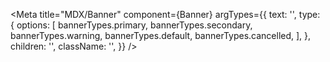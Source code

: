 
<Meta
  title="MDX/Banner"
  component={Banner}
  argTypes={{
    text: '',
    type: {
      options: [
        bannerTypes.primary,
        bannerTypes.secondary,
        bannerTypes.warning,
        bannerTypes.default,
        bannerTypes.cancelled,
      ],
    },
    children: '',
    className: '',
  }}
/>


<Title />

Banner

This component also export a set of color

```javascript
bannerTypes = {
  cancelled: 'cancelled',
  default: 'default',
  primary: 'primary',
  secondary: 'secondary',
  warning: 'warning',
}
```

```javascript
<Banner text="Bolded banner text" type={bannerTypes.primary} children="Smaller banner text below bolded">
```

## Variants

<Canvas>
  <Story
    name="Primary"
    args={{
      color: bannerTypes.primary,
      text: 'Bold banner',
      children: 'Smaller banner',
    }}
  >
    {Template.bind({})}
  </Story>
  <Story
    name="Secondary"
    args={{
      color: bannerTypes.secondary,
      text: 'Bold banner',
      children: 'Smaller banner',
    }}
  >
    {Template.bind({})}
  </Story>
  <Story
    name="Default"
    args={{
      color: avatarColors.default,
      text: 'Bold banner',
      children: 'Smaller banner',
    }}
  >
    {Template.bind({})}
  </Story>
  <Story
    name="Cancelled"
    args={{
      color: avatarColors.cancelled,
      text: 'Bold banner',
      children: 'Smaller banner',
    }}
  >
    {Template.bind({})}
  </Story>
  <Story
    name="Warning"
    args={{
      color: avatarColors.warning,
      text: 'Bold banner',
      children: 'Smaller banner',
    }}
  >
    {Template.bind({})}
  </Story>
</Canvas>

Primary: {add description on usage}

Secondary: {add description on usage}

Default: {add description on usage}

Cancelled: {add description on usage}

Warning: {add description on usage}

<ArgsTable />
